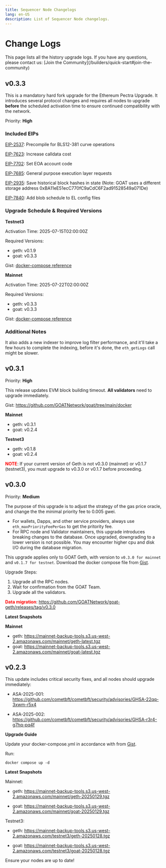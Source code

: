 ```yaml
---
title: Sequencer Node Changelogs
lang: en-US
description: List of Sequencer Node changelogs.
---
```



# Change Logs

<Callout type="info">
    This page lists all the history upgrade logs. If you have any questions, please contact us: [Join the Community](/builders/quick-start#join-the-community) 
</Callout>

## v0.3.3

This is a mandatory hard fork upgrade for the Ethereum Pectra Upgrade. It introduces several protocol changes and requires all nodes to upgrade **before** the scheduled activation time to ensure continued compatibility with the network.

Priority: **High** 

### Included EIPs

[EIP-2537](https://eips.ethereum.org/EIPS/eip-2537): Precompile for BLS12-381 curve operations

[EIP-7623](https://eips.ethereum.org/EIPS/eip-7623): Increase calldata cost

[EIP-7702](https://eips.ethereum.org/EIPS/eip-7702): Set EOA account code

[EIP-7685](https://eips.ethereum.org/EIPS/eip-7685): General purpose execution layer requests

[EIP-2935](https://eips.ethereum.org/EIPS/eip-2935): Save historical block hashes in state (Note: GOAT uses a different storage address 0xBA11eE51ecC770fC9aCdC6F2ad91528549a071De)

[EIP-7840](https://eips.ethereum.org/EIPS/eip-7840): Add blob schedule to EL config files


### Upgrade Schedule & Required Versions
**Testnet3**

Activation Time: 2025-07-15T02:00:00Z

Required Versions:
* geth: v0.1.9
* goat: v0.3.3

Gist: [docker-compose reference](https://github.com/GOATNetwork/goat/blob/main/docker/testnet3.yaml)


**Mainnet**

Activation Time: 2025-07-22T02:00:00Z

Required Versions:
* geth: v0.3.3
* goat: v0.3.3

Gist: [docker-compose reference](https://github.com/GOATNetwork/goat/blob/main/docker/mainnet.yaml)

### Additional Notes
It also adds a new indexer to improve log filter performance, and it'll take a few hours to complete the indexing, before it's done, the `eth_getLogs` call might be slower.

## v0.3.1

Priority: **High** 


This release updates EVM block building timeout. **All validators** need to upgrade immediately.

Gist: https://github.com/GOATNetwork/goat/tree/main/docker 

**Mainnet**
* geth: v0.3.1
* goat: v0.2.4

**Testnet3**
* geth: v0.1.8
* goat: v0.2.4


<font color="red">**NOTE**</font>: If your current version of Geth is not v0.3.0 (mainnet) or v0.1.7 (testnet3), you must upgrade to v0.3.0 or v0.1.7 before proceeding. 



## v0.3.0

Priority: **Medium** 

The purpose of this upgrade is to adjust the strategy of the gas price oracle, and change the the minimal priority fee to 0.005 gwei. 
* For wallets, Dapps, and other service providers, always use `eth_maxPriorityFeePerGas` to get the pritority fee.
* For RPC node and Validator maintainers, this upgrade introduces breaking changes to the database. Once upgraded, downgrading to a lower version is not possible. You may encounter higher cpu and disk I/O during the database migration.

This upgrade applies only to GOAT Geth, with version to `v0.3.0 for mainnet` and `v0.1.7 for testnet`. Download the docker compose file from [Gist](https://github.com/GOATNetwork/goat/tree/main/docker).

Upgrade Steps:
1. Upgrade all the RPC nodes.
2. Wait for confirmation from the GOAT Team.
3. Upgrade all the validators.

<font color="red">**Data migration**</font>: https://github.com/GOATNetwork/goat-geth/releases/tag/v0.3.0

**Latest Snapshots**

**Mainnet**
- geth: https://mainnet-backup-tools.s3.us-west-2.amazonaws.com/mainnet/geth-latest.tgz
- goat: https://mainnet-backup-tools.s3.us-west-2.amazonaws.com/mainnet/goat-latest.tgz


## v0.2.3

This update includes critical security fixes, and all nodes should upgrade immediately:

* ASA-2025-001: https://github.com/cometbft/cometbft/security/advisories/GHSA-22qq-3xwm-r5x4‍

* ASA-2025-002: https://github.com/cometbft/cometbft/security/advisories/GHSA-r3r4-g7hq-pq4f

‍**Upgrade Guide**

Update your docker-compose.yml in accordance with from [Gist](https://github.com/GOATNetwork/goat/tree/main/docker).


Run:

```
docker compose up -d
```

**Latest Snapshots**

Mainnet:
- geth: https://mainnet-backup-tools.s3.us-west-2.amazonaws.com/mainnet/geth-20250129.tgz

- goat: https://mainnet-backup-tools.s3.us-west-2.amazonaws.com/mainnet/goat-20250129.tgz‍

Testnet3:
- geth: https://mainnet-backup-tools.s3.us-west-2.amazonaws.com/testnet3/geth-20250128.tgz

- goat: https://mainnet-backup-tools.s3.us-west-2.amazonaws.com/testnet3/goat-20250128.tgz

‍Ensure your nodes are up to date!